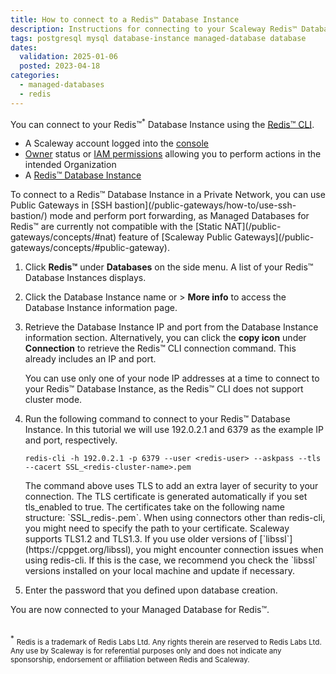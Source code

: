 ```yaml
---
title: How to connect to a Redis™ Database Instance
description: Instructions for connecting to your Scaleway Redis™ Database Instance.
tags: postgresql mysql database-instance managed-database database
dates:
  validation: 2025-01-06
  posted: 2023-04-18
categories:
  - managed-databases
  - redis
---
```



You can connect to your Redis™<sup>*</sup> Database Instance using the [Redis™ CLI](https://redis.io/docs/ui/cli/).

<Requirements />

- A Scaleway account logged into the [console](https://console.scaleway.com)
- [Owner](/iam/concepts/#owner) status or [IAM permissions](/iam/concepts/#permission) allowing you to perform actions in the intended Organization
- A [Redis™ Database Instance](/managed-databases-for-redis/how-to/create-a-database-for-redis/)

<Message type="important">
To connect to a Redis™ Database Instance in a Private Network, you can use Public Gateways in [SSH bastion](/public-gateways/how-to/use-ssh-bastion/) mode and perform port forwarding, as Managed Databases for Redis™ are currently not compatible with the [Static NAT](/public-gateways/concepts/#nat) feature of [Scaleway Public Gateways](/public-gateways/concepts/#public-gateway).
</Message>

1. Click **Redis™** under **Databases** on the side menu. A list of your Redis™ Database Instances displays.
2. Click the Database Instance name or <Icon name="more" /> > **More info** to access the Database Instance information page.
3. Retrieve the Database Instance IP and port from the Database Instance information section.
    <Message type="note">
    Alternatively, you can click the **copy icon** under **Connection** to retrieve the Redis™ CLI connection command. This already includes an IP and port.
    </Message>

    <Message type="important">
    You can use only one of your node IP addresses at a time to connect to your Redis™ Database Instance, as the Redis™ CLI does not support cluster mode.
    </Message>
4. Run the following command to connect to your Redis™ Database Instance.
    <Message type="note">
    In this tutorial we will use 192.0.2.1 and 6379 as the example IP and port, respectively.
    </Message>

    ```
    redis-cli -h 192.0.2.1 -p 6379 --user <redis-user> --askpass --tls --cacert SSL_<redis-cluster-name>.pem
    ```

    <Message type="note">
    The command above uses TLS to add an extra layer of security to your connection. The TLS certificate is generated automatically if you set tls_enabled to true. The certificates take on the following name structure: `SSL_redis-<name-of-your-redis-database-instance>.pem`. When using connectors other than redis-cli, you might need to specify the path to your certificate.
    </Message>

    <Message type="important">
    Scaleway supports TLS1.2 and TLS1.3. If you use older versions of [`libssl`](https://cppget.org/libssl), you might encounter connection issues when using redis-cli. If this is the case, we recommend you check the `libssl` versions installed on your local machine and update if necessary.
    </Message>
5. Enter the password that you defined upon database creation.

You are now connected to your Managed Database for Redis™.

<br/>
<sup>*</sup> <small>Redis is a trademark of Redis Labs Ltd. Any rights therein are reserved to Redis Labs Ltd. Any use by Scaleway is for referential purposes only and does not indicate any sponsorship, endorsement or affiliation between Redis and Scaleway. </small>